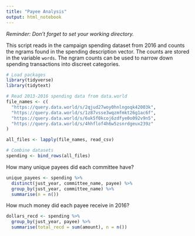 ```yaml
---
title: "Payee Analysis"
output: html_notebook
---
```


_Reminder: Don't forget to set your working directory._

This script reads in the campaign spending dataset from 2016 and counts the 
ngrams found in the spending description vector. The counts are stored in the 
variable `words`. The ngram counts can be used to narrow down spending 
transactions into discreet categories.

```r
# Load packages
library(tidyverse)
library(tidytext)
```

```r
# Read 2013-2016 spending data from data.world
file_names <- c(
  "https://query.data.world/s/2qjud27woy0hnlngoqk42003k",
  "https://query.data.world/s/1z87vsse3wqzmfmkt26g1ac6f", 
  "https://query.data.world/s/6uk5f0kcoj6zdfye0o092v9n5", 
  "https://query.data.world/s/4hhflof4h6w5zsnrdgeux239z"
)

all_files <- lapply(file_names, read_csv)

# Combine datasets
spending <- bind_rows(all_files)
```

How many unique payees did each committee have?

```r
unique_payees <- spending %>%
  distinct(just_year, committee_name, payee) %>%
  group_by(just_year, committee_name) %>%
  summarise(n = n())
```

How much money did each payee receive in 2016?

```r
dollars_recd <- spending %>%
  group_by(just_year, payee) %>%
  summarise(total_recd = sum(amount), n = n())
```
